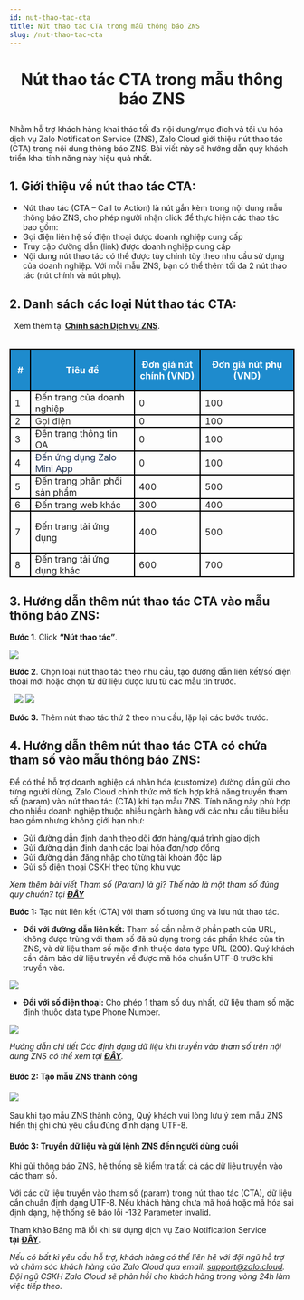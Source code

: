 ```yaml
---
id: nut-thao-tac-cta
title: Nút thao tác CTA trong mẫu thông báo ZNS
slug: /nut-thao-tac-cta
---
```


# <p align ="center">Nút thao tác CTA trong mẫu thông báo ZNS</p>

Nhằm hỗ trợ khách hàng khai thác tối đa nội dung/mục đích và tối ưu hóa dịch vụ Zalo Notification Service (ZNS), Zalo Cloud giới thiệu nút thao tác (CTA) trong nội dung thông báo ZNS. Bài viết này sẽ hướng dẫn quý khách triển khai tính năng này hiệu quả nhất. 

## 1.  Giới thiệu về nút thao tác CTA:

*   Nút thao tác (CTA – Call to Action) là nút gắn kèm trong nội dung mẫu thông báo ZNS, cho phép người nhận click để thực hiện các thao tác bao gồm: 
*   Gọi điện liên hệ số điện thoại được doanh nghiệp cung cấp
*   Truy cập đường dẫn (link) được doanh nghiệp cung cấp
*   Nội dung nút thao tác có thể được tùy chỉnh tùy theo nhu cầu sử dụng của doanh nghiệp. Với mỗi mẫu ZNS, bạn có thể thêm tối đa 2 nút thao tác (nút chính và nút phụ).

## 2. Danh sách các loại Nút thao tác CTA:
   Xem thêm tại [**Chính sách Dịch vụ ZNS**](https://zalo.cloud/terms).

<div align="center">
  <table>
    <table class="ck-table-resized"><colgroup><col style="width:7.24%;"><col style="width:36.49%;"><col style="width:23.25%;"><col style="width:33.02%;"></colgroup><tbody><tr><td style="background-color:#1E8BCD;border:1.5pt solid black;height:15.0pt;padding:0in 5.4pt;width:35.25pt;"><p style="margin-left:0in;text-align:center;"><span style="color:white;"><strong>#</strong></span></p></td><td style="background-color:#1E8BCD;border-bottom-style:solid;border-color:black;border-left-style:none;border-right-style:solid;border-top-style:solid;border-width:1.5pt;height:15.0pt;padding:0in 5.4pt;width:158.55pt;"><p style="margin-left:0in;text-align:center;"><span style="color:white;"><strong>Tiêu đề</strong></span></p></td><td style="background-color:#1E8BCD;border-bottom-style:solid;border-color:black;border-left-style:none;border-right-style:solid;border-top-style:solid;border-width:1.5pt;height:15.0pt;padding:0in 5.4pt;width:81.95pt;"><p style="margin-left:0in;text-align:center;"><span style="color:white;"><strong>Đơn giá nút chính (VND)</strong></span></p></td><td style="background-color:#1E8BCD;border-bottom-style:solid;border-color:black;border-left-style:none;border-right-style:solid;border-top-style:solid;border-width:1.5pt;height:15.0pt;padding:0in 5.4pt;width:1.5in;"><p style="margin-left:0in;text-align:center;"><span style="color:white;"><strong>Đơn giá nút phụ (VND)</strong></span></p></td></tr><tr><td style="border-bottom-style:solid;border-color:black;border-left-style:solid;border-right-style:solid;border-top-style:none;border-width:1.5pt;height:15.0pt;padding:0in 5.4pt;width:35.25pt;">1</td><td style="border-bottom:1.5pt solid black;border-left-style:none;border-right:1.5pt solid black;border-top-style:none;height:15.0pt;padding:0in 5.4pt;width:158.55pt;">Đến trang của doanh nghiệp</td><td style="border-bottom:1.5pt solid black;border-left-style:none;border-right:1.5pt solid black;border-top-style:none;height:15.0pt;padding:0in 5.4pt;width:81.95pt;">0</td><td style="border-bottom:1.5pt solid black;border-left-style:none;border-right:1.5pt solid black;border-top-style:none;height:15.0pt;padding:0in 5.4pt;width:1.5in;">100</td></tr><tr><td style="border-bottom-style:solid;border-color:black;border-left-style:solid;border-right-style:solid;border-top-style:none;border-width:1.5pt;height:15.0pt;padding:0in 5.4pt;width:35.25pt;">2</td><td style="border-bottom:1.5pt solid black;border-left-style:none;border-right:1.5pt solid black;border-top-style:none;height:15.0pt;padding:0in 5.4pt;width:158.55pt;"><span style="color:#37352F;">Gọi điện</span></td><td style="border-bottom:1.5pt solid black;border-left-style:none;border-right:1.5pt solid black;border-top-style:none;height:15.0pt;padding:0in 5.4pt;width:81.95pt;">0</td><td style="border-bottom:1.5pt solid black;border-left-style:none;border-right:1.5pt solid black;border-top-style:none;height:15.0pt;padding:0in 5.4pt;width:1.5in;">100</td></tr><tr><td style="border-bottom-style:solid;border-color:black;border-left-style:solid;border-right-style:solid;border-top-style:none;border-width:1.5pt;height:15.0pt;padding:0in 5.4pt;width:35.25pt;">3</td><td style="border-bottom:1.5pt solid black;border-left-style:none;border-right:1.5pt solid black;border-top-style:none;height:15.0pt;padding:0in 5.4pt;width:158.55pt;">Đến trang thông tin OA</td><td style="border-bottom:1.5pt solid black;border-left-style:none;border-right:1.5pt solid black;border-top-style:none;height:15.0pt;padding:0in 5.4pt;width:81.95pt;">0</td><td style="border-bottom:1.5pt solid black;border-left-style:none;border-right:1.5pt solid black;border-top-style:none;height:15.0pt;padding:0in 5.4pt;width:1.5in;">100</td></tr><tr><td style="border-bottom-style:solid;border-color:black;border-left-style:solid;border-right-style:solid;border-top-style:none;border-width:1.5pt;height:15.0pt;padding:0in 5.4pt;width:35.25pt;">4</td><td style="border-bottom:1.5pt solid black;border-left-style:none;border-right:1.5pt solid black;border-top-style:none;height:15.0pt;padding:0in 5.4pt;width:158.55pt;"><span style="color:#172B4D;">Đến ứng dụng Zalo Mini App</span></td><td style="border-bottom:1.5pt solid black;border-left-style:none;border-right:1.5pt solid black;border-top-style:none;height:15.0pt;padding:0in 5.4pt;width:81.95pt;">0</td><td style="border-bottom:1.5pt solid black;border-left-style:none;border-right:1.5pt solid black;border-top-style:none;height:15.0pt;padding:0in 5.4pt;width:1.5in;">100</td></tr><tr><td style="border-bottom-style:solid;border-color:black;border-left-style:solid;border-right-style:solid;border-top-style:none;border-width:1.5pt;height:15.0pt;padding:0in 5.4pt;width:35.25pt;">5</td><td style="border-bottom:1.5pt solid black;border-left-style:none;border-right:1.5pt solid black;border-top-style:none;height:15.0pt;padding:0in 5.4pt;width:158.55pt;">Đến trang phân phối sản phẩm</td><td style="border-bottom:1.5pt solid black;border-left-style:none;border-right:1.5pt solid black;border-top-style:none;height:15.0pt;padding:0in 5.4pt;width:81.95pt;">400</td><td style="border-bottom:1.5pt solid black;border-left-style:none;border-right:1.5pt solid black;border-top-style:none;height:15.0pt;padding:0in 5.4pt;width:1.5in;">500</td></tr><tr><td style="border-bottom-style:solid;border-color:black;border-left-style:solid;border-right-style:solid;border-top-style:none;border-width:1.5pt;height:15.0pt;padding:0in 5.4pt;width:35.25pt;">6</td><td style="border-bottom:1.5pt solid black;border-left-style:none;border-right:1.5pt solid black;border-top-style:none;height:15.0pt;padding:0in 5.4pt;width:158.55pt;">Đến trang web khác</td><td style="border-bottom:1.5pt solid black;border-left-style:none;border-right:1.5pt solid black;border-top-style:none;height:15.0pt;padding:0in 5.4pt;width:81.95pt;">300</td><td style="border-bottom:1.5pt solid black;border-left-style:none;border-right:1.5pt solid black;border-top-style:none;height:15.0pt;padding:0in 5.4pt;width:1.5in;">400</td></tr><tr><td style="border-bottom-style:solid;border-color:black;border-left-style:solid;border-right-style:solid;border-top-style:none;border-width:1.5pt;height:15.0pt;padding:0in 5.4pt;width:35.25pt;">7</td><td style="border-bottom:1.5pt solid black;border-left-style:none;border-right:1.5pt solid black;border-top-style:none;height:15.0pt;padding:0in 5.4pt;width:158.55pt;"><p style="margin-left:0in;">Đến trang tải ứng dụng</p></td><td style="border-bottom:1.5pt solid black;border-left-style:none;border-right:1.5pt solid black;border-top-style:none;height:15.0pt;padding:0in 5.4pt;width:81.95pt;">400</td><td style="border-bottom:1.5pt solid black;border-left-style:none;border-right:1.5pt solid black;border-top-style:none;height:15.0pt;padding:0in 5.4pt;width:1.5in;">500</td></tr><tr><td style="border-bottom-style:solid;border-color:black;border-left-style:solid;border-right-style:solid;border-top-style:none;border-width:1.5pt;height:15.0pt;padding:0in 5.4pt;width:35.25pt;">8</td><td style="border-bottom:1.5pt solid black;border-left-style:none;border-right:1.5pt solid black;border-top-style:none;height:15.0pt;padding:0in 5.4pt;width:158.55pt;">Đến trang tải ứng dụng khác</td><td style="border-bottom:1.5pt solid black;border-left-style:none;border-right:1.5pt solid black;border-top-style:none;height:15.0pt;padding:0in 5.4pt;width:81.95pt;">600</td><td style="border-bottom:1.5pt solid black;border-left-style:none;border-right:1.5pt solid black;border-top-style:none;height:15.0pt;padding:0in 5.4pt;width:1.5in;">700</td></tr></tbody></table>
</table>
</div>

## 3. Hướng dẫn thêm nút thao tác CTA vào mẫu thông báo ZNS:

**Bước 1**. Click **“Nút thao tác”**.

![](https://stc-oa.zdn.vn/uploads/63c38797cc26e1e48e08182bfec28a6b.png)

**Bước 2**. Chọn loại nút thao tác theo nhu cầu, tạo đường dẫn liên kết/số điện thoại mới hoặc chọn từ dữ liệu được lưu từ các mẫu tin trước.

  ![](https://stc-oa.zdn.vn/uploads/1cd2275feda0bfe46c923278e392dee6.png)
  ![](https://stc-oa.zdn.vn/uploads/dfbde94e34e21269e42b7106e4a773bf.png)

**Bước 3.** Thêm nút thao tác thứ 2 theo nhu cầu, lặp lại các bước trước. 


## 4. Hướng dẫn thêm nút thao tác CTA có chứa tham số vào mẫu thông báo ZNS:

Để có thể hỗ trợ doanh nghiệp cá nhân hóa (customize) đường dẫn gửi cho từng người dùng, Zalo Cloud chính thức mở tích hợp khả năng truyền tham số (param) vào nút thao tác (CTA) khi tạo mẫu ZNS. Tính năng này phù hợp cho nhiều doanh nghiệp thuộc nhiều ngành hàng với các nhu cầu tiêu biểu bao gồm nhưng không giới hạn như: 

*   Gửi đường dẫn định danh theo dõi đơn hàng/quá trình giao dịch
*   Gửi đường dẫn định danh các loại hóa đơn/hợp đồng
*   Gửi đường dẫn đăng nhập cho từng tài khoản độc lập
*   Gửi số điện thoại CSKH theo từng khu vực

*Xem thêm bài viết Tham số (Param) là gì? Thế nào là một tham số đúng quy chuẩn? tại [**ĐÂY**](https://zalo.cloud/blog/tham-so-param-la-gi-the-nao-la-mot-tham-so-dung-quy-chuan-/4kuprg64gyz88qewg)*

**Bước 1:** Tạo nút liên kết (CTA) với tham số tương ứng và lưu nút thao tác.

*   **Đối với đường dẫn liên kết:** Tham số cần nằm ở phần path của URL, không được trùng với tham số đã sử dụng trong các phần khác của tin ZNS, và dữ liệu tham số mặc định thuộc data type URL (200). Quý khách cần đảm bảo dữ liệu truyền về được mã hóa chuẩn UTF-8 trước khi truyền vào. 

![](https://stc-oa.zdn.vn/uploads/2491f598361639034facc83b0b157ec5.png)

*   **Đối với số điện thoại:** Cho phép 1 tham số duy nhất, dữ liệu tham số mặc định thuộc data type Phone Number. 

![](https://stc-oa.zdn.vn/uploads/32d1c365f4e8bcd2a20879a24d960ff3.png)

_Hướng dẫn chi tiết Các định dạng dữ liệu khi truyền vào tham số trên nội dung ZNS có thể xem tại [**ĐÂY**](https://zalo.cloud/blog/cac-dinh-dang-du-lieu-khi-truyen-vao-tham-so-tren-noi-dung-zns/9gubbkay4yyrng86a)._

#### **Bước 2:** Tạo mẫu ZNS thành công 

![](https://stc-oa.zdn.vn/uploads/1f135d505e68a7b7d58e96257546aeef.png) 

Sau khi tạo mẫu ZNS thành công, Quý khách vui lòng lưu ý xem mẫu ZNS hiển thị ghi chú yêu cầu đúng định dạng UTF-8. 

#### **Bước 3:** Truyền dữ liệu và gửi lệnh ZNS đến người dùng cuối 

Khi gửi thông báo ZNS, hệ thống sẽ kiểm tra tất cả các dữ liệu truyền vào các tham số. 

Với các dữ liệu truyền vào tham số (param) trong nút thao tác (CTA), dữ liệu cần chuẩn định dạng UTF-8. Nếu khách hàng chưa mã hoá hoặc mã hóa sai định dạng, hệ thống sẽ báo lỗi -132 Parameter invalid. 

Tham khảo Bảng mã lỗi khi sử dụng dịch vụ Zalo Notification Service **tại** [**ĐÂY**](https://developers.zalo.me/docs/api/zalo-notification-service-api/phu-luc/bang-ma-loi-post-5233). 

_Nếu có bất kì yêu cầu hỗ trợ, khách hàng có thể liên hệ với đội ngũ hỗ trợ và chăm sóc khách hàng của Zalo Cloud qua email:_ [_support@zalo.cloud_](mailto:support@zalo.cloud)_. Đội ngũ CSKH Zalo Cloud sẽ phản hồi cho khách hàng trong vòng 24h làm việc tiếp theo._
